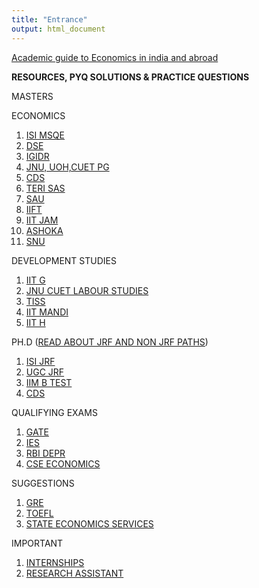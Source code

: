 ```yaml
---
title: "Entrance"
output: html_document
---
```




[Academic guide to Economics in india and abroad]()

**RESOURCES, PYQ SOLUTIONS & PRACTICE QUESTIONS**

MASTERS 

ECONOMICS

1. [ISI MSQE](ISI-MSQE.html)
2. [DSE]()
3. [IGIDR]()
4. [JNU, UOH,CUET PG]()
5. [CDS]()
6. [TERI SAS]()
6. [SAU]()
7. [IIFT]()
8. [IIT JAM]()
9. [ASHOKA]()
10. [SNU]()

DEVELOPMENT STUDIES

1. [IIT G]()
2. [JNU CUET LABOUR STUDIES]()
3. [TISS]()
4. [IIT MANDI]()
5. [IIT H]()





PH.D ([READ ABOUT JRF AND NON JRF PATHS]())

1. [ISI JRF]()
2. [UGC JRF]()
3. [IIM B TEST]()
4. [CDS]()

QUALIFYING EXAMS

1. [GATE]()
2. [IES]()
3. [RBI DEPR]()
4. [CSE ECONOMICS]()

SUGGESTIONS

1. [GRE]()
2. [TOEFL]()
5. [STATE ECONOMICS SERVICES]()


IMPORTANT 

1. [INTERNSHIPS]()
2. [RESEARCH ASSISTANT]()




